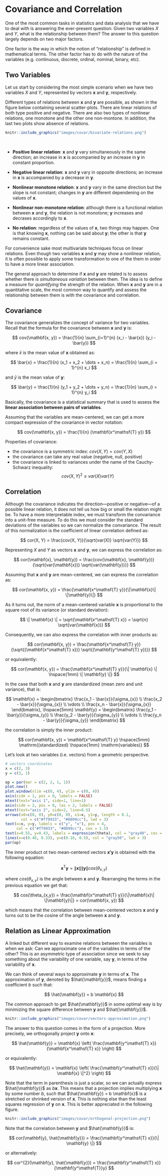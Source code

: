 # Covariance and Correlation {#covar}


One of the most common tasks in statistics and data analysis that we have to deal with is answering the ever-present question: Given two variables $X$ and $Y$, what is the relationship between them? The answer to this question largely depends on two major factors. 

One factor is the way in which the notion of "relationship" is defined in mathematical terms. The other factor has to do with the nature of the variables (e.g. continuous, discrete, ordinal, nominal, binary, etc). 


## Two Variables

Let us start by considering the most simple scenario when we have two variables $X$ and $Y$, represented by vectors $\mathbf{x}$ and $\mathbf{y}$, respectively. 

Different types of relations between $\mathbf{x}$ and $\mathbf{y}$ are possible, 
as shown in the figure below containing several scatter-plots. There are linear 
relations of both type positive and negative. There are also two types of 
nonlinear relations, one monotone and the other one non-montone. In addition, 
the last two plots show absence of relations.

```r
knitr::include_graphics("images/covar/bivariate-relations.png")
```

<br>

- __Positive linear relation__: $\mathbf{x}$ and $\mathbf{y}$ vary 
simultaneously in the same direction; an increase in $\mathbf{x}$ is 
accompanied by an increase in $\mathbf{y}$ in constant proportion.

- __Negative linear relation__: $\mathbf{x}$ and $\mathbf{y}$ vary in opposite 
directions; an increase in $\mathbf{x}$ is accompanied by a decrease in 
$\mathbf{y}$.

- __Nonlinear monotone relation__: $\mathbf{x}$ and $\mathbf{y}$ vary in the 
same direction but the slope is not constant; changes in $\mathbf{y}$ are 
different dependening on the values of $\mathbf{x}$.

- __Nonlinear non-monotone relation__: although there is a functional relation 
between $\mathbf{x}$ and $\mathbf{y}$, the relation is not monotone; 
$\mathbf{y}$ increases and decrases accordingly to $\mathbf{x}$.

- __No relation__: regardless of the values of $\mathbf{x}$, two things may 
happen. One is that knowing $\mathbf{x}$,  nothing can be said about $\mathbf{y}$; the other is that $\mathbf{y}$ remains constant.

For convenience sake most multivariate techniques focus on linear relations.
Even though two variables $\mathbf{x}$ and $\mathbf{y}$ may show a nonlinear 
relation, it is often possible to apply some transformation to one of the them 
in order to have a more linear association.


The general approach to determine if $\mathbf{x}$ and $\mathbf{y}$ are related 
is to assess whether there is _simultaneous variation_ between them. The idea 
is to define a measure for _quantifying_ the strength of the relation. When 
$\mathbf{x}$ and $\mathbf{y}$ are in a quantitative scale, the most common way 
to quantify and assess the relationship between them is with the covariance and 
correlation.


## Covariance

The covariance generalizes the concept of variance for two variables. Recall that the formula for the covariance between $\mathbf{x}$ and $\mathbf{y}$ is:

$$
cov(\mathbf{x, y}) = \frac{1}{n} \sum_{i=1}^{n} (x_i - \bar{x}) (y_i - \bar{y})
$$

where $\bar{x}$ is the mean value of $\mathbf{x}$ obtained as:

$$
\bar{x} = \frac{1}{n} (x_1 + x_2 + \dots + x_n) = \frac{1}{n} \sum_{i = 1}^{n} x_i
$$

and $\bar{y}$ is the mean value of $\mathbf{y}$:

$$
\bar{y} = \frac{1}{n} (y_1 + y_2 + \dots + y_n) = \frac{1}{n} \sum_{i = 1}^{n} y_i
$$

Basically, the covariance is a statistical summary that is used to assess the 
__linear association between pairs of variables__.

Assuming that the variables are mean-centered, we can get a more compact 
expression of the covariance in vector notation:

$$
cov(\mathbf{x, y}) = \frac{1}{n} (\mathbf{x^\mathsf{T} y})
$$

Properties of covariance:

- the covariance is a symmetric index: $cov(X,Y) = cov(Y,X)$
- the covariance can take any real value (negative, null, positive)
- the covariance is linked to variances under the name of the Cauchy-Schwarz inequality:
 $$cov(X,Y)^2 \leq var(X) var(Y) $$



## Correlation

Although the covariance indicates the direction---positive or negative---of a possible linear relation, it does not tell us how big or small the relation might be. To have a more interpretable index, we must transform the convariance into a unit-free measure. To do this we must consider the standard deviations of the variables so we can normalize the convariance. The result of this normalization is the coefficient of linear correlation defined as:

$$
cor(X, Y) = \frac{cov(X, Y)}{\sqrt{var(X)} \sqrt{var(Y)}}
$$

Representing $X$ and $Y$ as vectors $\mathbf{x}$ and $\mathbf{y}$, we can express the correlation as:

$$
cor(\mathbf{x}, \mathbf{y}) = \frac{cov(\mathbf{x}, \mathbf{y})}{\sqrt{var(\mathbf{x})} \sqrt{var(\mathbf{y})}}
$$

Assuming that $\mathbf{x}$ and $\mathbf{y}$ are mean-centered, we can express the correlation as:

$$
cor(\mathbf{x, y}) = \frac{\mathbf{x^\mathsf{T} y}}{\|\mathbf{x}\| \|\mathbf{y}\|}
$$


As it turns out, the norm of a mean-centered variable $\mathbf{x}$ is 
proportional to the square root of its variance (or standard deviation):

$$
\| \mathbf{x} \| = \sqrt{\mathbf{x^\mathsf{T} x}} 
 = \sqrt{n} \sqrt{var(\mathbf{x})}
$$

Consequently, we can also express the correlation with inner products as:

$$
cor(\mathbf{x, y}) = \frac{\mathbf{x^\mathsf{T} y}}{\sqrt{(\mathbf{x^\mathsf{T} x})} \sqrt{(\mathbf{y^\mathsf{T} y})}}
$$

or equivalently:

$$
cor(\mathbf{x, y}) = \frac{\mathbf{x^\mathsf{T} y}}{\| \mathbf{x} \| \hspace{1mm} \| \mathbf{y} \|}
$$

In the case that both $\mathbf{x}$ and $\mathbf{y}$ are standardized (mean zero 
and unit variance), that is:

$$
\mathbf{x} = \begin{bmatrix}
\frac{x_1 - \bar{x}}{\sigma_{x}} \\
\frac{x_2 - \bar{x}}{\sigma_{x}} \\
\vdots \\
\frac{x_n - \bar{x}}{\sigma_{x}}
\end{bmatrix},
\hspace{5mm}
\mathbf{y} = \begin{bmatrix}
\frac{y_1 - \bar{y}}{\sigma_{y}} \\
\frac{y_2 - \bar{y}}{\sigma_{y}} \\
\vdots \\
\frac{y_n - \bar{y}}{\sigma_{y}}
\end{bmatrix}
$$

the correlation is simply the inner product:

$$
cor(\mathbf{x, y}) = \mathbf{x^\mathsf{T} y} \hspace{5mm} \mathrm{(standardized} \hspace{1mm} \mathrm{variables)}
$$


Let's look at two variables (i.e. vectors) from a geometric perspective.

```r
# vectors coordinates
x = c(2, 3)
y = c(3, 1)

op = par(mar = c(2, 2, 1, 1))
plot.new()
plot.window(xlim =c(0, 4), ylim = c(0, 4))
axis(side = 1, pos = 0, labels = FALSE)
mtext(text="axis 1", side=1, line=1)
axis(side = 2, pos = 0, las = 2, labels = FALSE)
mtext(text="axis 2", side=2, line=0.5)
arrows(x0=c(0, 0), y0=c(0, 0), x1=x, y1=y, length = 0.1,
       col = c("#ff9933", "#0099cc"), lwd = 3)
text(x=x, y=y, labels = c("y", "x"), pos = 4, 
     col = c("#ff9933", "#0099cc"), cex = 1.5)
text(x=0.55, y=0.43, labels = expression(theta), col = "gray40", cex = 1.5)
lines(x=c(0.48, 0.33), y=c(0.16, 0.5), col = "gray50", lwd = 3)
par(op)
```

The inner product ot two mean-centered vectors $\mathbf{x'y}$ is obtained with the following equation:

$$
\mathbf{x^\mathsf{T} y} = \|\mathbf{x}\| \|\mathbf{y}\| cos(\theta_{x,y})
$$

where $cos(\theta_{x,y})$ is the angle between $\mathbf{x}$ and $\mathbf{y}$. Rearranging the terms in the previous equation we get that:

$$
cos(\theta_{x,y}) = \frac{\mathbf{x^\mathsf{T} y}}{\|\mathbf{x}\| \|\mathbf{y}\|} = cor(\mathbf{x, y}) 
$$

which means that the correlation between mean-centered vectors $\mathbf{x}$ and $\mathbf{y}$ turns out to be the cosine of the angle between $\mathbf{x}$ and $\mathbf{y}$.




## Relation as Linear Approximation

A linked but different way to examine relations between the variables is when 
we ask: Can we approximate one of the variables in terms of the other? This is 
an asymmetric type of association since we seek to say something about the 
variability of one variable, say $\mathbf{y}$, in terms of the variability of 
$\mathbf{x}$.

We can think of several ways to approximate $\mathbf{y}$ in terms of 
$\mathbf{x}$. The approximation of $\mathbf{y}$, denoted by $\hat{\mathbf{y}}$, 
means finding a coefficient $b$ such that:

$$
\hat{\mathbf{y}} = b \mathbf{x}
$$

The common approach to get $\hat{\mathbf{y}}$ in some optimal way is by 
minimizing the square difference between $\mathbf{y}$ and $\hat{\mathbf{y}}$. 

```r
knitr::include_graphics("images/covar/vectors-approximation.png")
```

The answer to this question comes in the form of a projection. More precisely, 
we orthogonally project $\mathbf{y}$ onto $\mathbf{x}$:

$$
\hat{\mathbf{y}} = \mathbf{x} \left( \frac{\mathbf{y^\mathsf{T} x}}{\mathbf{x^\mathsf{T} x}} \right)
$$

or equivalently:

$$
\hat{\mathbf{y}} = \mathbf{x} \left( \frac{\mathbf{y^\mathsf{T} x}}{\| \mathbf{x} \|^2} \right)
$$

Note that the term in parenthesis is just a scalar, so we can actually express 
$\hat{\mathbf{y}}$ as $b \mathbf{x}$. This means that a projection implies 
multiplying $\mathbf{x}$ by some number $b$, such that 
$\hat{\mathbf{y}} = b \mathbf{x}$ is a stretched or shrinked version of 
$\mathbf{x}$. This is nothing else than the least squares regression of 
$\mathbf{y}$ on $\mathbf{x}$. This is better appreciated in the following 
figure.


```r
knitr::include_graphics("images/covar/orthogonal-projection.png")
```

Note that the correlation between $\mathbf{y}$ and $\hat{\mathbf{y}}$ is:

$$
cor(\mathbf{y}, \hat{\mathbf{y}}) = \frac{\mathbf{y^\mathsf{T} x}}{\| \mathbf{y} \|}
$$


or alternatively:

$$
cor^{2}(\mathbf{y}, \hat{\mathbf{y}}) = \frac{\mathbf{y^\mathsf{T} x}}{\mathbf{y^\mathsf{T}}y}
$$


